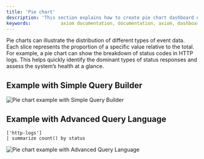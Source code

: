 ```yaml
---
title: 'Pie chart'
description: 'This section explains how to create pie chart dashboard elements and add them to your dashboard.'
keywords:           axiom documentation, documentation, axiom, dashboards, collaboration, queries, visualizations, filters, charts, simple query builder, advanced query builder
---
```



Pie charts can illustrate the distribution of different types of event data. Each slice represents the proportion of a specific value relative to the total. For example, a pie chart can show the breakdown of status codes in HTTP logs. This helps quickly identify the dominant types of status responses and assess the system’s health at a glance.

<Prerequisites />

<CreateElement elementName="pie chart" elementButtonLabel="Pie"/>

## Example with Simple Query Builder

<Frame>
  <img src="/doc-assets/shots/pie-chart-builder.png" alt="Pie chart example with Simple Query Builder" />
</Frame>

## Example with Advanced Query Language

```kusto
['http-logs']
| summarize count() by status
```

<Frame>
  <img src="/doc-assets/shots/pie-chart-apl.png" alt="Pie chart example with Advanced Query Language" />
</Frame>